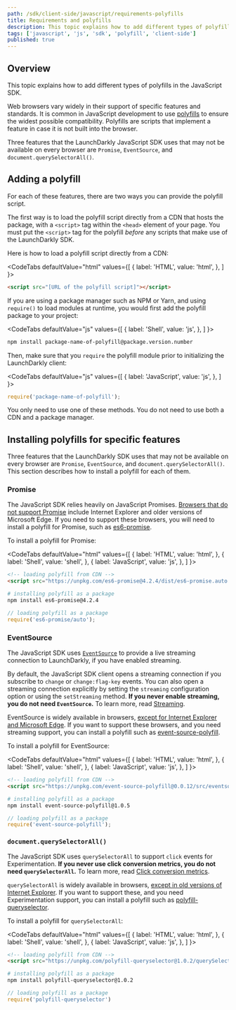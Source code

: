 ```yaml
---
path: /sdk/client-side/javascript/requirements-polyfills
title: Requirements and polyfills
description: This topic explains how to add different types of polyfills in the JavaScript SDK.
tags: ['javascript', 'js', 'sdk', 'polyfill', 'client-side']
published: true
---
```


## Overview

This topic explains how to add different types of polyfills in the JavaScript SDK.

Web browsers vary widely in their support of specific features and standards. It is common in JavaScript development to use [polyfills](https://developer.mozilla.org/en-US/docs/Glossary/Polyfill) to ensure the widest possible compatibility. Polyfills are scripts that implement a feature in case it is not built into the browser.

Three features that the LaunchDarkly JavaScript SDK uses that may not be available on every browser are `Promise`, `EventSource`, and `document.querySelectorAll()`.

## Adding a polyfill

For each of these features, there are two ways you can provide the polyfill script.

The first way is to load the polyfill script directly from a CDN that hosts the package, with a `<script>` tag within the `<head>` element of your page. You must put the `<script>` tag for the polyfill _before_ any scripts that make use of the LaunchDarkly SDK.

Here is how to load a polyfill script directly from a CDN:

<CodeTabs
  defaultValue="html"
  values={[
    { label: 'HTML', value: 'html', },
  ]
}>
<CodeTabItem value="html">

```html
<script src="[URL of the polyfill script]"></script>
```

</CodeTabItem>
</CodeTabs>

If you are using a package manager such as NPM or Yarn, and using `require()` to load modules at runtime, you would first add the polyfill package to your project:

<CodeTabs
  defaultValue="js"
  values={[
    { label: 'Shell', value: 'js', },
  ]
}>
<CodeTabItem value="js">

```bash
npm install package-name-of-polyfill@package.version.number
```

</CodeTabItem>
</CodeTabs>

Then, make sure that you `require` the polyfill module prior to initializing the LaunchDarkly client:

<CodeTabs
  defaultValue="js"
  values={[
    { label: 'JavaScript', value: 'js', },
  ]
}>
<CodeTabItem value="js">

```js
require('package-name-of-polyfill');
```

</CodeTabItem>
</CodeTabs>

You only need to use one of these methods. You do not need to use both a CDN and a package manager.

## Installing polyfills for specific features

Three features that the LaunchDarkly SDK uses that may not be available on every browser are `Promise`, `EventSource`, and `document.querySelectorAll()`. This section describes how to install a polyfill for each of them.

### Promise

The JavaScript SDK relies heavily on JavaScript Promises. [Browsers that do not support Promise](https://caniuse.com/#search=Promise) include Internet Explorer and older versions of Microsoft Edge. If you need to support these browsers, you will need to install a polyfill for Promise, such as [es6-promise](https://github.com/stefanpenner/es6-promise).

To install a polyfill for Promise:

<CodeTabs
  defaultValue="html"
  values={[
    { label: 'HTML', value: 'html', },
    { label: 'Shell', value: 'shell', },
    { label: 'JavaScript', value: 'js', },
  ]
}>
<CodeTabItem value="html">

```html
<!-- loading polyfill from CDN -->
<script src="https://unpkg.com/es6-promise@4.2.4/dist/es6-promise.auto.min.js"></script>
```

</CodeTabItem>
<CodeTabItem value="shell">

```bash
# installing polyfill as a package
npm install es6-promise@4.2.4
```

</CodeTabItem>
<CodeTabItem value="js">

```js
// loading polyfill as a package
require('es6-promise/auto');
```

</CodeTabItem>
</CodeTabs>

### EventSource

The JavaScript SDK uses [`EventSource`](https://developer.mozilla.org/en-US/docs/Web/API/EventSource) to provide a live streaming connection to LaunchDarkly, if you have enabled streaming.

By default, the JavaScript SDK client opens a streaming connection if you subscribe to `change` or `change:flag-key` events. You can also open a streaming connection explicitly by setting the `streaming` configuration option or using the `setStreaming` method. **If you never enable streaming, you do not need `EventSource`.** To learn more, read [Streaming](https://launchdarkly.github.io/js-client-sdk/interfaces/LDOptions.html#streaming).

EventSource is widely available in browsers, [except for Internet Explorer and Microsoft Edge](https://caniuse.com/#search=EventSource). If you want to support these browsers, and you need streaming support, you can install a polyfill such as [event-source-polyfill](https://github.com/Yaffle/EventSource).

To install a polyfill for EventSource:

<CodeTabs
  defaultValue="html"
  values={[
    { label: 'HTML', value: 'html', },
    { label: 'Shell', value: 'shell', },
    { label: 'JavaScript', value: 'js', },
  ]
}>
<CodeTabItem value="html">

```html
<!-- loading polyfill from CDN -->
<script src="https://unpkg.com/event-source-polyfill@0.0.12/src/eventsource.min.js"></script>
```

</CodeTabItem>
<CodeTabItem value="shell">

```bash
# installing polyfill as a package
npm install event-source-polyfill@1.0.5
```

</CodeTabItem>
<CodeTabItem value="js">

```js
// loading polyfill as a package
require('event-source-polyfill');
```

</CodeTabItem>
</CodeTabs>


### `document.querySelectorAll()`

The JavaScript SDK uses `querySelectorAll` to support `click` events for Experimentation. **If you never use click conversion metrics, you do not need `querySelectorAll`.** To learn more, read [Click conversion metrics](/home/creating-experiments/metrics/click).

`querySelectorAll` is widely available in browsers, [except in old versions of Internet Explorer](https://caniuse.com/#feat=queryselector). If you want to support these, and you need Experimentation support, you can install a polyfill such as [polyfill-queryselector](https://github.com/cobbdb/polyfill-queryselector).

To install a polyfill for `querySelectorAll`:

<CodeTabs
  defaultValue="html"
  values={[
    { label: 'HTML', value: 'html', },
    { label: 'Shell', value: 'shell', },
    { label: 'JavaScript', value: 'js', },
  ]
}>
<CodeTabItem value="html">

```html
<!-- loading polyfill from CDN -->
<script src="https://unpkg.com/polyfill-queryselector@1.0.2/querySelector.js"></script>
```

</CodeTabItem>
<CodeTabItem value="shell">

```bash
# installing polyfill as a package
npm install polyfill-queryselector@1.0.2
```

</CodeTabItem>
<CodeTabItem value="js">

```js
// loading polyfill as a package
require('polyfill-queryselector')

```

</CodeTabItem>
</CodeTabs>
